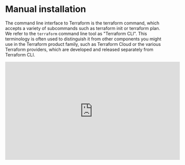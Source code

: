 # Manual installation

The command line interface to Terraform is the terraform command, which accepts a variety of subcommands such as terraform init or terraform plan.
We refer to the `terraform` command line tool as "Terraform CLI". This terminology is often used to distinguish it from other components you might use in the Terraform product family, such as Terraform Cloud or the various Terraform providers, which are developed and released separately from Terraform CLI.

<div className="flex justify-center py-3">
<iframe 
  width="560" 
  height="315" 
  src="https://www.youtube.com/embed/oURFbTZLMl0?mode=opaque&rel=0&autohide=1&controls=1&modestbranding=1&showinfo=0" 
  title="Install terraform" 
  frameborder="0" 
  allow="accelerometer; autoplay; clipboard-write; encrypted-media; gyroscope; picture-in-picture; web-share" 
  allowfullscreen
/>
</div>

To use Terraform you will need to install it. HashiCorp distributes Terraform as a binary package. You can also install Terraform using popular package managers.

To install Terraform manually, find the appropriate package for your system and download it as a zip archive.
After downloading Terraform, unzip the package. Terraform runs as a single binary named terraform. Any other files in the package can be safely removed and Terraform will still function.

To be able to run terraform from any location, ensure that the terraform binary is available on your PATH. You can print a colon-separated list of locations in your PATH by executing `echo $PATH`.
Move the Terraform binary to one of the listed locations e.g. `/usr/local/bin`.

<Task id="installation/manual_installation">
  <Instructions>
    Install the latest version of Terraform for Linux (AMD64) by downloading it from the [downloads](https://developer.hashicorp.com/terraform/downloads?product_intent=terraform) page and installing it on the PATH.
  </Instructions>
  <Conditions>
    <Condition 
      id="binary_exists"
      target="vscode.container.jumppad.dev"
      description="The terraform binary exists on the PATH" 
    />
    <Condition 
      id="version_latest"
      target="vscode.container.jumppad.dev"
      description="The terraform binary is the latest version" 
    />
  </Conditions>
</Task>